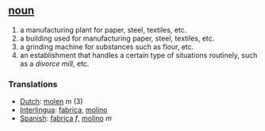 == [[noun]] ==

# a manufacturing plant for paper, steel, textiles, etc.
# a building used for manufacturing paper, steel, textiles, etc.
# a grinding machine for substances such as flour, etc.
# an establishment that handles a certain type of situations routinely, such as a ''divorce mill'', etc.

=== Translations ===
*[[Dutch]]: [[molen]] ''m'' (3)
*[[Interlingua]]: [[fabrica]], [[molino]]
*[[Spanish]]: [[fabrica]] ''f'', [[molino]] ''m''